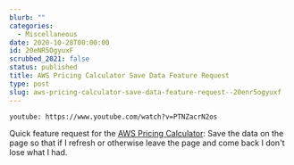 ```yaml
---
blurb: ""
categories:
  - Miscellaneous
date: 2020-10-28T00:00:00
id: 20eNR5OgyuxF
scrubbed_2021: false
status: published
title: AWS Pricing Calculator Save Data Feature Request
type: post
slug: aws-pricing-calculator-save-data-feature-request--20enr5ogyuxf
---
```


`youtube: https://www.youtube.com/watch?v=PTNZacrN2os`

Quick feature request for the [AWS Pricing Calculator](https://calculator.s3.amazonaws.com/index.html): Save the data on the page so that if I refresh or otherwise leave the page and come back I don't lose what I had.